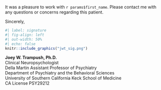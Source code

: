 It was a pleasure to work with `r params$first_name`.
Please contact me with any questions or concerns regarding this patient.

Sincerely,

```r
#| label: signature
#| fig-align: left
#| out-width: 50%
#| echo: false
knitr::include_graphics("jwt_sig.png")
```

**Joey W. Trampush, Ph.D.**\
Clinical Neuropsychologist\
Della Martin Assistant Professor of Psychiatry\
Department of Psychiatry and the Behavioral Sciences\
University of Southern California Keck School of Medicine\
CA License PSY29212  
